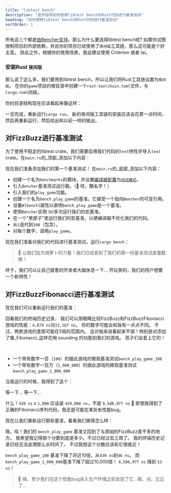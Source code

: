 ```yaml
---
title: "libtest bench"
description: "逐步指导如何使用libtest bench对Rust代码进行基准测试"
heading: "如何使用libtest bench对Rust代码进行基准测试"
sortOrder: 1
---
```



<Benchmarking />

<FizzBuzzRust />

<StepByStepRust />

<MicroVsMacro />

<BenchmarkingRust />

所有这三个都是[由Bencher支持](/docs/zh/explanation/adapters/)。那么为什么要选择libtest bench呢?
如果你试图限制项目的外部依赖，并且你的项目已经使用了`夜间版`工具链，那么这可能是个好主意。
除此之外，根据你的使用场景，我会建议使用 Criterion 或者 Iai。

### 安装Rust `夜间版`

那么说了这么多，我们要用到libtest bench，所以让我们将Rust工具链设置为`夜间版`。
在你的`game`项目的根目录中创建一个`rust-toolchain.toml`文件，与`Cargo.toml`同级。

<RustToolchainRustBenchCode />

你的目录结构现在应该看起来像这样：

<RustToolchainRustBenchTree />

一旦完成，重新运行`cargo run`。
新的夜间版工具链的安装应该会花费一点时间，然后再重新运行，然后给出和以前一样的输出。

<FizzBuzzRefactorRust />

## 对FizzBuzz进行基准测试

为了使用不稳定的libtest crate，我们需要启用我们代码的`test`特性并导入`test` crate。在`main.rs`的_顶部_添加以下内容：

<TestCreateRustBenchCode />

现在我们准备添加我们的第一个基准测试！
在`main.rs`的_底部_添加以下内容：

<BenchPlayGameRustBenchCode />

- 创建一个名为`benchmarks`的模块，并设置[编译器配置](https://doc.rust-lang.org/reference/conditional-compilation.html#the-cfg-attribute)为[`测试模式`](https://doc.rust-lang.org/book/ch11-03-test-organization.html#the-tests-module-and-cfgtest)。
- 引入`Bencher`基准测试运行器。（🐰 哇，酷名字！）
- 引入我们的`play_game`功能。
- 创建一个名为`bench_play_game`的基准，它接受一个指向`Bencher`的可变引用。
- 设置`#[bench]`属性以表明`bench_play_game`是一个基准。
- 使用`Bencher`实例 (`b`)多次运行我们的宏基准。
- 在一个"黑匣子"里运行我们的宏基准，以便编译器不优化我们的代码。
- 从`1`迭代到`100`（包含）。
- 对每个数字，调用`play_game`。

现在我们准备对我们的代码进行基准测试，运行`cargo bench`：

<BenchPlayGameRustBenchOutput />

> 🐰 让我们加大胡萝卜的力量！我们已经拿到了我们的第一份基准测试度量数据！

终于，我们可以让自己疲惫的开发者大脑休息一下...
开玩笑的，我们的用户想要一个新特性！

<FizzBuzzFibonacciRust>
  <PlayGameRustCode />
</FizzBuzzFibonacciRust>

## 对FizzBuzzFibonacci进行基准测试

现在我们可以重新运行我们的基准：

<BenchPlayGameFibonacciRustBenchOutput />

回看我们的终端历史记录，
我们可以用眼睛比较FizzBuzz和FizzBuzzFibonacci游戏的性能：`4,879 ns`对`22,167 ns`。
你的数字可能会和我有一点点不同。
不过，两款游戏的差距可能在5倍的范围内。
这对我来说看起来不错！特别是对添加了像_Fibonacci_这样花哨 sounding 的功能到我们的游戏。
孩子们会爱上它的！

<FizzBuzzFibonacciOpenRust>
  <FizzBuzzFibonacciOpenRustCode />
</FizzBuzzFibonacciOpenRust>

<TheEnd />

<br />

<OnFire />

<BenchPlayGameOnFireRustBenchCode />

- 一个带有数字一百（`100`）的据此游戏的微观基准测试`bench_play_game_100`
- 一个带有数字一百万（`1_000_000`）的据此游戏的微观基准测试`bench_play_game_1_000_000`

当我运行的时候，我得到了这个：

<BenchPlayGameOnFireRustBenchOutputStart />

等一下... 等一下...

<BenchPlayGameOnFireRustBenchOutput />

什么！`439 ns` x `1,000` 应该是 `439,000 ns`，不是 `9,586,977 ns` 🤯
即使我得到了正确的Fibonacci序列代码，我还是可能在某处有性能bug。

<FizzBuzzFibonacciFixRust />

现在让我们重新运行那些基准，看看我们做得怎么样：

<BenchPlayGameFixRustBenchOutput />

哦，哇！我们的 `bench_play_game` 基准又回到了与原始的FizzBuzz差不多的地方。
我希望我记得那个分数到底是多少。不过已经过去三周了。
我的终端历史记录已经无法追溯那么长时间了。
不过我想这个分数应该和它很接近！

`bench_play_game_100` 基准下降了将近10倍，从`439 ns`到`46 ns`。
而`bench_play_game_1_000_000`基准下降了超过10,000倍！ `9,586,977 ns` 降到 `53 ns`！

> 🐰 嗨，至少我们在这个性能bug进入生产环境之前发现了它...哦，对。忘记了...

<CatchInCi />

<CatchInCiRustBenchOutput />

<CatchInCiPlot />

<CatchInCiPlotRustBench title="如何使用libtest bench 对Rust进行基准测试" />

<BencherFooter />
